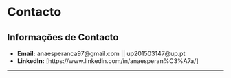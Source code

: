 # Contacto

## Informações de Contacto
- **Email:** anaesperanca97@gmail.com || up201503147@up.pt
- **LinkedIn:** [https://www.linkedin.com/in/anaesperan%C3%A7a/]

---
